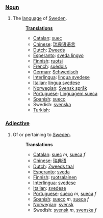===[[Noun]]===
# The [[language]] of [[w:Sweden|Sweden]].
#:'''[[Translation]]s'''
#:*[[Catalan]]: [[suec]]
#:*[[Chinese]]: [[瑞典语语言]]
#:*[[Dutch]]: [[Zweeds]]
#:*[[Esperanto]]: [[sveda lingvo]]
#:*[[Finnish]]: [[ruotsi]]
#:*[[French]]: [[suédois]]
#:*[[German]]: [[Schwedisch]]
#:*[[Interlingua]]: [[lingua svedese]]
#:*[[Italian]]: [[lingua svedese]]
#:*[[Norwegian]]: [[Svensk språk]]
#:*[[Portuguese]]: [[Linguagem sueca]]
#:*[[Spanish]]: [[sueco]]
#:*Swedish: [[svenska]]
#:*[[Turkish]]: [[]]

===[[Adjective]]===
# Of or pertaining to [[Sweden]].
#:'''Translations'''
#:*[[Catalan]]: [[suec]] ''m'', [[sueca]] ''f''
#:*[[Chinese]]: [[瑞典语]]
#:*[[Dutch]]: [[Zweeds taal]]
#:*[[Esperanto]]: [[sveda]]
#:*[[Finnish]]: [[ruotsalainen]]
#:*[[Interlingua]]: [[svedese]]
#:*[[Italian]]: [[svedese]]
#:*[[Portuguese]]: [[sueco]] ''m'', [[sueca]] ''f''
#:*[[Spanish]]: [[sueco]] ''m'', [[sueca]] ''f''
#:*[[Norwegian]]: [[svensk]]
#:*Swedish: [[svensk]] ''m'', [[svenska]] ''f''